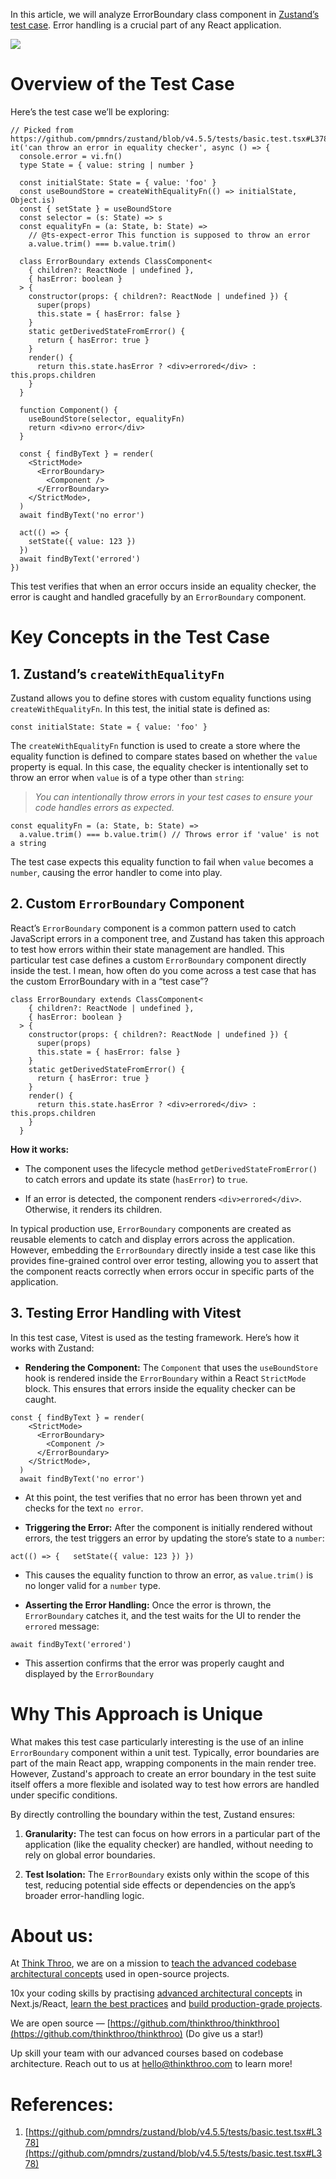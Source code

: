 In this article, we will analyze ErrorBoundary class component in [Zustand’s test case](https://github.com/pmndrs/zustand/blob/v4.5.5/tests/basic.test.tsx#L378). Error handling is a crucial part of any React application.

![](https://miro.medium.com/v2/resize:fit:875/1*UEYQKkelOaSQQ9GPxuRHBQ.png)

# **Overview of the Test Case**

Here’s the test case we’ll be exploring:

```plaintext
// Picked from https://github.com/pmndrs/zustand/blob/v4.5.5/tests/basic.test.tsx#L378
it('can throw an error in equality checker', async () => {
  console.error = vi.fn()
  type State = { value: string | number }

  const initialState: State = { value: 'foo' }
  const useBoundStore = createWithEqualityFn(() => initialState, Object.is)
  const { setState } = useBoundStore
  const selector = (s: State) => s
  const equalityFn = (a: State, b: State) =>
    // @ts-expect-error This function is supposed to throw an error
    a.value.trim() === b.value.trim()

  class ErrorBoundary extends ClassComponent<
    { children?: ReactNode | undefined },
    { hasError: boolean }
  > {
    constructor(props: { children?: ReactNode | undefined }) {
      super(props)
      this.state = { hasError: false }
    }
    static getDerivedStateFromError() {
      return { hasError: true }
    }
    render() {
      return this.state.hasError ? <div>errored</div> : this.props.children
    }
  }

  function Component() {
    useBoundStore(selector, equalityFn)
    return <div>no error</div>
  }

  const { findByText } = render(
    <StrictMode>
      <ErrorBoundary>
        <Component />
      </ErrorBoundary>
    </StrictMode>,
  )
  await findByText('no error')

  act(() => {
    setState({ value: 123 })
  })
  await findByText('errored')
})
```

This test verifies that when an error occurs inside an equality checker, the error is caught and handled gracefully by an `ErrorBoundary` component.

# **Key Concepts in the Test Case**

## **1\. Zustand’s** `createWithEqualityFn`

Zustand allows you to define stores with custom equality functions using `createWithEqualityFn`. In this test, the initial state is defined as:

```plaintext
const initialState: State = { value: 'foo' }
```

The `createWithEqualityFn` function is used to create a store where the equality function is defined to compare states based on whether the `value` property is equal. In this case, the equality checker is intentionally set to throw an error when `value` is of a type other than `string`:

> *You can intentionally throw errors in your test cases to ensure your code handles errors as expected.*

```plaintext
const equalityFn = (a: State, b: State) =>
  a.value.trim() === b.value.trim() // Throws error if 'value' is not a string
```

The test case expects this equality function to fail when `value` becomes a `number`, causing the error handler to come into play.

## **2\. Custom** `ErrorBoundary` Component

React’s `ErrorBoundary` component is a common pattern used to catch JavaScript errors in a component tree, and Zustand has taken this approach to test how errors within their state management are handled. This particular test case defines a custom `ErrorBoundary` component directly inside the test. I mean, how often do you come across a test case that has the custom ErrorBoundary with in a “test case”?

```plaintext
class ErrorBoundary extends ClassComponent<
    { children?: ReactNode | undefined },
    { hasError: boolean }
  > {
    constructor(props: { children?: ReactNode | undefined }) {
      super(props)
      this.state = { hasError: false }
    }
    static getDerivedStateFromError() {
      return { hasError: true }
    }
    render() {
      return this.state.hasError ? <div>errored</div> : this.props.children
    }
  }
```

**How it works:**

* The component uses the lifecycle method `getDerivedStateFromError()` to catch errors and update its state (`hasError`) to `true`.
    
* If an error is detected, the component renders `<div>errored</div>`. Otherwise, it renders its children.
    

In typical production use, `ErrorBoundary` components are created as reusable elements to catch and display errors across the application. However, embedding the `ErrorBoundary` directly inside a test case like this provides fine-grained control over error testing, allowing you to assert that the component reacts correctly when errors occur in specific parts of the application.

## **3\. Testing Error Handling with Vitest**

In this test case, Vitest is used as the testing framework. Here’s how it works with Zustand:

* **Rendering the Component:** The `Component` that uses the `useBoundStore` hook is rendered inside the `ErrorBoundary` within a React `StrictMode` block. This ensures that errors inside the equality checker can be caught.
    

```plaintext
const { findByText } = render(
    <StrictMode>
      <ErrorBoundary>
        <Component />
      </ErrorBoundary>
    </StrictMode>,
  )
  await findByText('no error')
```

* At this point, the test verifies that no error has been thrown yet and checks for the text `no error`.
    
* **Triggering the Error:** After the component is initially rendered without errors, the test triggers an error by updating the store’s state to a `number`:
    

```plaintext
act(() => {   setState({ value: 123 }) })
```

* This causes the equality function to throw an error, as `value.trim()` is no longer valid for a `number` type.
    
* **Asserting the Error Handling:** Once the error is thrown, the `ErrorBoundary` catches it, and the test waits for the UI to render the `errored` message:
    

```plaintext
await findByText('errored')
```

* This assertion confirms that the error was properly caught and displayed by the `ErrorBoundary`
    

# **Why This Approach is Unique**

What makes this test case particularly interesting is the use of an inline `ErrorBoundary` component within a unit test. Typically, error boundaries are part of the main React app, wrapping components in the main render tree. However, Zustand's approach to create an error boundary in the test suite itself offers a more flexible and isolated way to test how errors are handled under specific conditions.

By directly controlling the boundary within the test, Zustand ensures:

1. **Granularity:** The test can focus on how errors in a particular part of the application (like the equality checker) are handled, without needing to rely on global error boundaries.
    
2. **Test Isolation:** The `ErrorBoundary` exists only within the scope of this test, reducing potential side effects or dependencies on the app’s broader error-handling logic.
    

# **About us:**

At [Think Throo](https://thinkthroo.com/), we are on a mission to [teach the advanced codebase architectural concepts](https://app.thinkthroo.com/architecture) used in open-source projects.

10x your coding skills by practising [advanced architectural concepts](https://app.thinkthroo.com/architecture) in Next.js/React, [learn the best practices](https://app.thinkthroo.com/best-practices) and [build production-grade projects](https://app.thinkthroo.com/production-grade-projects).

We are open source — [https://github.com/thinkthroo/thinkthroo](https://github.com/thinkthroo/thinkthroo) (Do give us a star!)

Up skill your team with our advanced courses based on codebase architecture. Reach out to us at hello@thinkthroo.com to learn more!

# **References:**

1. [https://github.com/pmndrs/zustand/blob/v4.5.5/tests/basic.test.tsx#L378](https://github.com/pmndrs/zustand/blob/v4.5.5/tests/basic.test.tsx#L378)
    

[  
](https://medium.com/tag/javascript?source=post_page-----c033d8a38aa8--------------------------------)
